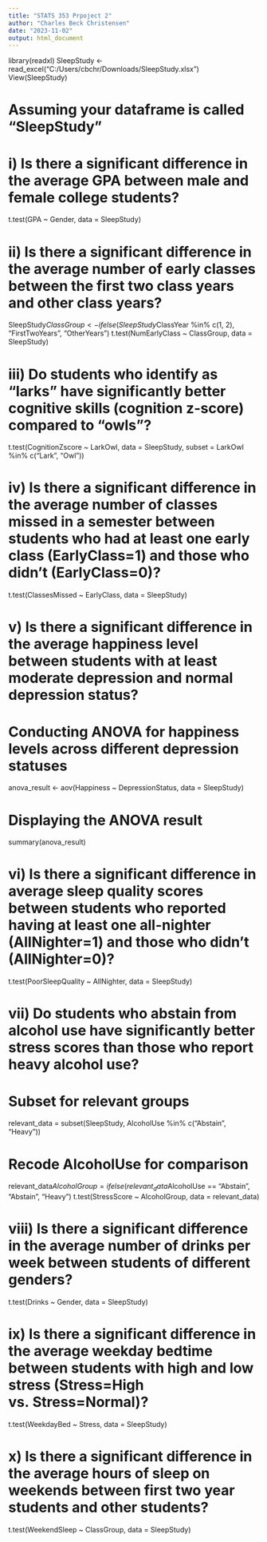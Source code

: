 ```yaml
---
title: "STATS 353 Prpoject 2"
author: "Charles Beck Christensen"
date: "2023-11-02"
output: html_document
---
```


library(readxl)
SleepStudy <- read_excel("C:/Users/cbchr/Downloads/SleepStudy.xlsx")
View(SleepStudy)

# Assuming your dataframe is called "SleepStudy"

# i) Is there a significant difference in the average GPA between male and female college students?
t.test(GPA ~ Gender, data = SleepStudy)


# ii) Is there a significant difference in the average number of early classes between the first two class years and other class years?
SleepStudy$ClassGroup <- ifelse(SleepStudy$ClassYear %in% c(1, 2), "FirstTwoYears", "OtherYears")
t.test(NumEarlyClass ~ ClassGroup, data = SleepStudy)


# iii) Do students who identify as "larks" have significantly better cognitive skills (cognition z-score) compared to "owls"?
t.test(CognitionZscore ~ LarkOwl, data = SleepStudy, subset = LarkOwl %in% c("Lark", "Owl"))


# iv) Is there a significant difference in the average number of classes missed in a semester between students who had at least one early class (EarlyClass=1) and those who didn't (EarlyClass=0)?
t.test(ClassesMissed ~ EarlyClass, data = SleepStudy)


# v) Is there a significant difference in the average happiness level between students with at least moderate depression and normal depression status?

# Conducting ANOVA for happiness levels across different depression statuses
anova_result <- aov(Happiness ~ DepressionStatus, data = SleepStudy)

# Displaying the ANOVA result
summary(anova_result)


# vi) Is there a significant difference in average sleep quality scores between students who reported having at least one all-nighter (AllNighter=1) and those who didn't (AllNighter=0)?
t.test(PoorSleepQuality ~ AllNighter, data = SleepStudy)


# vii) Do students who abstain from alcohol use have significantly better stress scores than those who report heavy alcohol use?

# Subset for relevant groups
relevant_data = subset(SleepStudy, AlcoholUse %in% c("Abstain", "Heavy"))

# Recode AlcoholUse for comparison
relevant_data$AlcoholGroup = ifelse(relevant_data$AlcoholUse == "Abstain", "Abstain", "Heavy")
t.test(StressScore ~ AlcoholGroup, data = relevant_data)


# viii) Is there a significant difference in the average number of drinks per week between students of different genders?
t.test(Drinks ~ Gender, data = SleepStudy)

# ix) Is there a significant difference in the average weekday bedtime between students with high and low stress (Stress=High vs. Stress=Normal)?
t.test(WeekdayBed ~ Stress, data = SleepStudy)

# x) Is there a significant difference in the average hours of sleep on weekends between first two year students and other students?
t.test(WeekendSleep ~ ClassGroup, data = SleepStudy)

